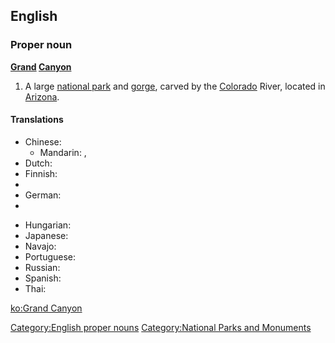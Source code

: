 ==English==
{{wikipedia}}

===Proper noun===
'''[[grand|Grand]] [[canyon|Canyon]]'''

# A large [[national park]] and [[gorge]], carved by the [[Colorado]] River, located in [[Arizona]].

====Translations====
{{trans-top|large national park and gorge}}
* Chinese:
** Mandarin: {{t|cmn|科羅拉多大峽谷|sc=Hani}}, {{t|cmn|科罗拉多大峡谷|tr=Kēluólāduō Dàxiágǔ|sc=Hani}}
* Dutch: {{t-|nl|Grand Canyon}}
* Finnish: {{t-|fi|Grand Canyon}}
* {{trreq|French}}
* German: {{t-|de|Grand Canyon|m}}
* {{trreq|Greek}}
{{trans-mid}}
* Hungarian: {{t-|hu|Grand Canyon}}
* Japanese: {{t-|ja|グランドキャニオン|tr=Gurando-Kyanion}}
* Navajo: {{tø|nv|Bidaʼháʼaaztʼiʼ tsékoh}}
* Portuguese: {{t-|pt|Grand Canyon|m}}
* Russian: {{t|ru|Гранд-Каньон|m|tr=Grand-Kan’jón}}
* Spanish: {{t|es|Gran Cañón|m}}
* Thai: {{t|th|แกรนด์แคนยอน|tr=graen-kaenyon}}
{{trans-bottom}}

[[Category:English proper nouns]]
[[Category:National Parks and Monuments]]

[[ko:Grand Canyon]]